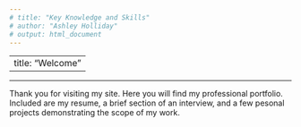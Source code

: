 ```yaml
---
# title: "Key Knowledge and Skills"
# author: "Ashley Holliday"
# output: html_document
---
```

---
title: "Welcome"
---

----------------------------------------------------

Thank you for visiting my site. Here you will find my professional portfolio. Included are my resume, a brief section of an interview, and a few pesonal projects demonstrating the scope of my work.



